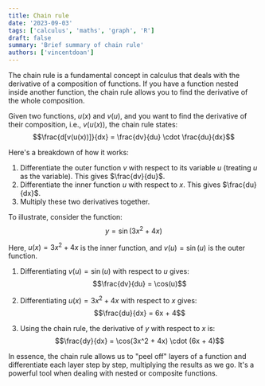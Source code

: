 ```yaml
---
title: Chain rule
date: '2023-09-03'
tags: ['calculus', 'maths', 'graph', 'R']
draft: false
summary: 'Brief summary of chain rule'
authors: ['vincentdoan']
---
```


The chain rule is a fundamental concept in calculus that deals with the derivative of a composition of functions. If you have a function nested inside another function, the chain rule allows you to find the derivative of the whole composition.

Given two functions, $u(x)$ and $v(u)$, and you want to find the derivative of their composition, i.e., $v(u(x))$, the chain rule states:
$$\frac{d[v(u(x))]}{dx} = \frac{dv}{du} \cdot \frac{du}{dx}$$

Here's a breakdown of how it works:

1. Differentiate the outer function $v$ with respect to its variable $u$ (treating $u$ as the variable). This gives $\frac{dv}{du}$.
2. Differentiate the inner function $u$ with respect to $x$. This gives $\frac{du}{dx}$.
3. Multiply these two derivatives together.

To illustrate, consider the function:
$$y = \sin(3x^2 + 4x)$$

Here, $u(x) = 3x^2 + 4x$ is the inner function, and $v(u) = \sin(u)$ is the outer function.

1. Differentiating $v(u) = \sin(u)$ with respect to $u$ gives:
$$\frac{dv}{du} = \cos(u)$$

2. Differentiating $u(x) = 3x^2 + 4x$ with respect to $x$ gives:
$$\frac{du}{dx} = 6x + 4$$

3. Using the chain rule, the derivative of $y$ with respect to $x$ is:
$$\frac{dy}{dx} = \cos(3x^2 + 4x) \cdot (6x + 4)$$

In essence, the chain rule allows us to "peel off" layers of a function and differentiate each layer step by step, multiplying the results as we go. It's a powerful tool when dealing with nested or composite functions.



